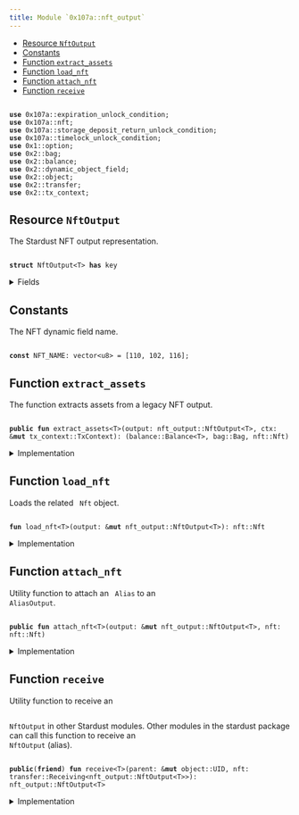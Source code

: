```yaml
---
title: Module `0x107a::nft_output`
---
```




-  [Resource `NftOutput`](#0x107a_nft_output_NftOutput)
-  [Constants](#@Constants_0)
-  [Function `extract_assets`](#0x107a_nft_output_extract_assets)
-  [Function `load_nft`](#0x107a_nft_output_load_nft)
-  [Function `attach_nft`](#0x107a_nft_output_attach_nft)
-  [Function `receive`](#0x107a_nft_output_receive)


<pre><code>
<b>use</b> <Link href="expiration_unlock_condition#0x107a_expiration_unlock_condition">0x107a::expiration_unlock_condition</Link>;
<b>use</b> <Link href="nft#0x107a_nft">0x107a::nft</Link>;
<b>use</b> <Link href="storage_deposit_return_unlock_condition#0x107a_storage_deposit_return_unlock_condition">0x107a::storage_deposit_return_unlock_condition</Link>;
<b>use</b> <Link href="timelock_unlock_condition#0x107a_timelock_unlock_condition">0x107a::timelock_unlock_condition</Link>;
<b>use</b> <Link href="../move-stdlib/option#0x1_option">0x1::option</Link>;
<b>use</b> <Link href="../iota-framework/bag#0x2_bag">0x2::bag</Link>;
<b>use</b> <Link href="../iota-framework/balance#0x2_balance">0x2::balance</Link>;
<b>use</b> <Link href="../iota-framework/dynamic_object_field#0x2_dynamic_object_field">0x2::dynamic_object_field</Link>;
<b>use</b> <Link href="../iota-framework/object#0x2_object">0x2::object</Link>;
<b>use</b> <Link href="../iota-framework/transfer#0x2_transfer">0x2::transfer</Link>;
<b>use</b> <Link href="../iota-framework/tx_context#0x2_tx_context">0x2::tx_context</Link>;
</code></pre>



<Link id="0x107a_nft_output_NftOutput"></Link>

## Resource `NftOutput`

The Stardust NFT output representation.


<pre><code>
<b>struct</b> <Link href="nft_output#0x107a_nft_output_NftOutput">NftOutput</Link>&lt;T&gt; <b>has</b> key
</code></pre>



<details>
<summary>Fields</summary>


<dl>
<dt>
<code>
id: <Link href="../iota-framework/object#0x2_object_UID">object::UID</Link></code>
</dt>
<dd>
 This is a "random" UID, not the NFTID from Stardust.
</dd>
<dt>
<code>
<Link href="../iota-framework/balance#0x2_balance">balance</Link>: <Link href="../iota-framework/balance#0x2_balance_Balance">balance::Balance</Link>&lt;T&gt;</code>
</dt>
<dd>
 The amount of coins held by the output.
</dd>
<dt>
<code>
native_tokens: <Link href="../iota-framework/bag#0x2_bag_Bag">bag::Bag</Link></code>
</dt>
<dd>
 The <code>
Bag</code> holds native tokens, key-ed by the stringified type of the asset.
 Example: key: "0xabcded::soon::SOON", value: `Balance<0xabcded::soon::SOON>`.
</dd>
<dt>
<code>
storage_deposit_return_uc: <Link href="../move-stdlib/option#0x1_option_Option">option::Option</Link>&lt;<Link href="storage_deposit_return_unlock_condition#0x107a_storage_deposit_return_unlock_condition_StorageDepositReturnUnlockCondition">storage_deposit_return_unlock_condition::StorageDepositReturnUnlockCondition</Link>&gt;</code>
</dt>
<dd>
 The storage deposit return unlock condition.
</dd>
<dt>
<code>
timelock_uc: <Link href="../move-stdlib/option#0x1_option_Option">option::Option</Link>&lt;<Link href="timelock_unlock_condition#0x107a_timelock_unlock_condition_TimelockUnlockCondition">timelock_unlock_condition::TimelockUnlockCondition</Link>&gt;</code>
</dt>
<dd>
 The timelock unlock condition.
</dd>
<dt>
<code>
expiration_uc: <Link href="../move-stdlib/option#0x1_option_Option">option::Option</Link>&lt;<Link href="expiration_unlock_condition#0x107a_expiration_unlock_condition_ExpirationUnlockCondition">expiration_unlock_condition::ExpirationUnlockCondition</Link>&gt;</code>
</dt>
<dd>
 The expiration unlock condition.
</dd>
</dl>


</details>

<Link id="@Constants_0"></Link>

## Constants


<Link id="0x107a_nft_output_NFT_NAME"></Link>

The NFT dynamic field name.


<pre><code>
<b>const</b> <Link href="nft_output#0x107a_nft_output_NFT_NAME">NFT_NAME</Link>: <Link href="../move-stdlib/vector#0x1_vector">vector</Link>&lt;u8&gt; = [110, 102, 116];
</code></pre>



<Link id="0x107a_nft_output_extract_assets"></Link>

## Function `extract_assets`

The function extracts assets from a legacy NFT output.


<pre><code>
<b>public</b> <b>fun</b> <Link href="nft_output#0x107a_nft_output_extract_assets">extract_assets</Link>&lt;T&gt;(output: <Link href="nft_output#0x107a_nft_output_NftOutput">nft_output::NftOutput</Link>&lt;T&gt;, ctx: &<b>mut</b> <Link href="../iota-framework/tx_context#0x2_tx_context_TxContext">tx_context::TxContext</Link>): (<Link href="../iota-framework/balance#0x2_balance_Balance">balance::Balance</Link>&lt;T&gt;, <Link href="../iota-framework/bag#0x2_bag_Bag">bag::Bag</Link>, <Link href="nft#0x107a_nft_Nft">nft::Nft</Link>)
</code></pre>



<details>
<summary>Implementation</summary>


<pre><code>
<b>public</b> <b>fun</b> <Link href="nft_output#0x107a_nft_output_extract_assets">extract_assets</Link>&lt;T&gt;(<b>mut</b> output: <Link href="nft_output#0x107a_nft_output_NftOutput">NftOutput</Link>&lt;T&gt;, ctx: &<b>mut</b> TxContext): (Balance&lt;T&gt;, Bag, Nft) \{
    // Load the related Nft <Link href="../iota-framework/object#0x2_object">object</Link>.
    <b>let</b> <Link href="nft#0x107a_nft">nft</Link> = <Link href="nft_output#0x107a_nft_output_load_nft">load_nft</Link>(&<b>mut</b> output);

    // Unpuck the output.
    <b>let</b> <Link href="nft_output#0x107a_nft_output_NftOutput">NftOutput</Link> \{
        id,
        <Link href="../iota-framework/balance#0x2_balance">balance</Link>: <b>mut</b> <Link href="../iota-framework/balance#0x2_balance">balance</Link>,
        native_tokens,
        storage_deposit_return_uc: <b>mut</b> storage_deposit_return_uc,
        timelock_uc: <b>mut</b> timelock_uc,
        expiration_uc: <b>mut</b> expiration_uc
    } = output;

    // If the output <b>has</b> a timelock unlock condition, then we need <b>to</b> check <b>if</b> the timelock_uc <b>has</b> expired.
    <b>if</b> (timelock_uc.is_some()) \{
        timelock_uc.extract().unlock(ctx);
    };

    // If the output <b>has</b> an expiration unlock condition, then we need <b>to</b> check who can unlock the output.
    <b>if</b> (expiration_uc.is_some()) \{
        expiration_uc.extract().unlock(ctx);
    };

    // If the output <b>has</b> a storage deposit <b>return</b> unlock condition, then we need <b>to</b> <b>return</b> the deposit.
    <b>if</b> (storage_deposit_return_uc.is_some()) \{
        storage_deposit_return_uc.extract().unlock(&<b>mut</b> <Link href="../iota-framework/balance#0x2_balance">balance</Link>, ctx);
    };

    // Destroy the output.
    <Link href="../move-stdlib/option#0x1_option_destroy_none">option::destroy_none</Link>(timelock_uc);
    <Link href="../move-stdlib/option#0x1_option_destroy_none">option::destroy_none</Link>(expiration_uc);
    <Link href="../move-stdlib/option#0x1_option_destroy_none">option::destroy_none</Link>(storage_deposit_return_uc);

    <Link href="../iota-framework/object#0x2_object_delete">object::delete</Link>(id);

    <b>return</b> (<Link href="../iota-framework/balance#0x2_balance">balance</Link>, native_tokens, <Link href="nft#0x107a_nft">nft</Link>)
}
</code></pre>



</details>

<Link id="0x107a_nft_output_load_nft"></Link>

## Function `load_nft`

Loads the related <code>
Nft</code> object.


<pre><code>
<b>fun</b> <Link href="nft_output#0x107a_nft_output_load_nft">load_nft</Link>&lt;T&gt;(output: &<b>mut</b> <Link href="nft_output#0x107a_nft_output_NftOutput">nft_output::NftOutput</Link>&lt;T&gt;): <Link href="nft#0x107a_nft_Nft">nft::Nft</Link>
</code></pre>



<details>
<summary>Implementation</summary>


<pre><code>
<b>fun</b> <Link href="nft_output#0x107a_nft_output_load_nft">load_nft</Link>&lt;T&gt;(output: &<b>mut</b> <Link href="nft_output#0x107a_nft_output_NftOutput">NftOutput</Link>&lt;T&gt;): Nft \{
    <Link href="../iota-framework/dynamic_object_field#0x2_dynamic_object_field_remove">dynamic_object_field::remove</Link>(&<b>mut</b> output.id, <Link href="nft_output#0x107a_nft_output_NFT_NAME">NFT_NAME</Link>)
}
</code></pre>



</details>

<Link id="0x107a_nft_output_attach_nft"></Link>

## Function `attach_nft`

Utility function to attach an <code>
Alias</code> to an <code>
AliasOutput</code>.


<pre><code>
<b>public</b> <b>fun</b> <Link href="nft_output#0x107a_nft_output_attach_nft">attach_nft</Link>&lt;T&gt;(output: &<b>mut</b> <Link href="nft_output#0x107a_nft_output_NftOutput">nft_output::NftOutput</Link>&lt;T&gt;, <Link href="nft#0x107a_nft">nft</Link>: <Link href="nft#0x107a_nft_Nft">nft::Nft</Link>)
</code></pre>



<details>
<summary>Implementation</summary>


<pre><code>
<b>public</b> <b>fun</b> <Link href="nft_output#0x107a_nft_output_attach_nft">attach_nft</Link>&lt;T&gt;(output: &<b>mut</b> <Link href="nft_output#0x107a_nft_output_NftOutput">NftOutput</Link>&lt;T&gt;, <Link href="nft#0x107a_nft">nft</Link>: Nft) \{
    <Link href="../iota-framework/dynamic_object_field#0x2_dynamic_object_field_add">dynamic_object_field::add</Link>(&<b>mut</b> output.id, <Link href="nft_output#0x107a_nft_output_NFT_NAME">NFT_NAME</Link>, <Link href="nft#0x107a_nft">nft</Link>)
}
</code></pre>



</details>

<Link id="0x107a_nft_output_receive"></Link>

## Function `receive`

Utility function to receive an <code>
<Link href="nft_output#0x107a_nft_output_NftOutput">NftOutput</Link></code> in other Stardust modules.
Other modules in the stardust package can call this function to receive an <code>
<Link href="nft_output#0x107a_nft_output_NftOutput">NftOutput</Link></code> (alias).


<pre><code>
<b>public</b>(<b>friend</b>) <b>fun</b> <Link href="nft_output#0x107a_nft_output_receive">receive</Link>&lt;T&gt;(parent: &<b>mut</b> <Link href="../iota-framework/object#0x2_object_UID">object::UID</Link>, <Link href="nft#0x107a_nft">nft</Link>: <Link href="../iota-framework/transfer#0x2_transfer_Receiving">transfer::Receiving</Link>&lt;<Link href="nft_output#0x107a_nft_output_NftOutput">nft_output::NftOutput</Link>&lt;T&gt;&gt;): <Link href="nft_output#0x107a_nft_output_NftOutput">nft_output::NftOutput</Link>&lt;T&gt;
</code></pre>



<details>
<summary>Implementation</summary>


<pre><code>
<b>public</b>(<Link href="../iota-framework/package#0x2_package">package</Link>) <b>fun</b> <Link href="nft_output#0x107a_nft_output_receive">receive</Link>&lt;T&gt;(parent: &<b>mut</b> UID, <Link href="nft#0x107a_nft">nft</Link>: Receiving&lt;<Link href="nft_output#0x107a_nft_output_NftOutput">NftOutput</Link>&lt;T&gt;&gt;) : <Link href="nft_output#0x107a_nft_output_NftOutput">NftOutput</Link>&lt;T&gt; \{
    <Link href="../iota-framework/transfer#0x2_transfer_receive">transfer::receive</Link>(parent, <Link href="nft#0x107a_nft">nft</Link>)
}
</code></pre>



</details>
